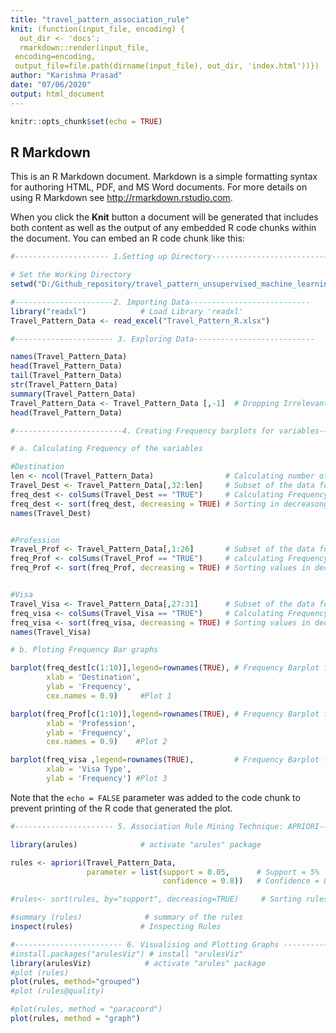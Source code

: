 ```yaml
---
title: "travel_pattern_association_rule"
knit: (function(input_file, encoding) {
  out_dir <- 'docs';
  rmarkdown::render(input_file,
 encoding=encoding,
 output_file=file.path(dirname(input_file), out_dir, 'index.html'))})
author: "Karishma Prasad"
date: "07/06/2020"
output: html_document
---
```


```r
knitr::opts_chunk$set(echo = TRUE)
```

## R Markdown

This is an R Markdown document. Markdown is a simple formatting syntax for authoring HTML, PDF, and MS Word documents. For more details on using R Markdown see <http://rmarkdown.rstudio.com>.

When you click the **Knit** button a document will be generated that includes both content as well as the output of any embedded R code chunks within the document. You can embed an R code chunk like this:

```r
#--------------------- 1.Setting up Directory---------------------------------

# Set the Working Directory
setwd("D:/Github_repository/travel_pattern_unsupervised_machine_learning")
```


```r
#----------------------2. Importing Data---------------------------
library("readxl")            # Load Library 'readxl'
Travel_Pattern_Data <- read_excel("Travel_Pattern_R.xlsx")
```


```r
#---------------------- 3. Exploring Data---------------------------

names(Travel_Pattern_Data)
head(Travel_Pattern_Data)
tail(Travel_Pattern_Data)
str(Travel_Pattern_Data)
summary(Travel_Pattern_Data)
Travel_Pattern_Data <- Travel_Pattern_Data [,-1]  # Dropping Irrelevant variable
head(Travel_Pattern_Data)
```


```r
#------------------------4. Creating Frequency barplots for variables---------------

# a. Calculating Frequency of the variables

#Destination 
len <- ncol(Travel_Pattern_Data)                # Calculating number of columns 
Travel_Dest <- Travel_Pattern_Data[,32:len]     # Subset of the data for Destination
freq_dest <- colSums(Travel_Dest == "TRUE")     # Calculating Frequency of each destination
freq_dest <- sort(freq_dest, decreasing = TRUE) # Sorting in decreasong order
names(Travel_Dest)


#Profession 
Travel_Prof <- Travel_Pattern_Data[,1:26]       # Subset of the data for Profession
freq_Prof <- colSums(Travel_Prof == "TRUE")     # calculating Frequency of each destination
freq_Prof <- sort(freq_Prof, decreasing = TRUE) # Sorting values in decreasing order


#Visa
Travel_Visa <- Travel_Pattern_Data[,27:31]      # Subset of the data for Visa Type
freq_visa <- colSums(Travel_Visa == "TRUE")     # Calculating Frequency of each Visa Type
freq_visa <- sort(freq_visa, decreasing = TRUE) # Sorting values in decreasing order
names(Travel_Visa)
```


```r
# b. Ploting Frequency Bar graphs 

barplot(freq_dest[c(1:10)],legend=rownames(TRUE), # Frequency Barplot for Destination
        xlab = 'Destination',
        ylab = 'Frequency', 
        cex.names = 0.9)     #Plot 1


```


```r
barplot(freq_Prof[c(1:10)],legend=rownames(TRUE), # Frequency Barplot for Profession
        xlab = 'Profession',
        ylab = 'Frequency',
        cex.names = 0.9)    #Plot 2

```
```r

barplot(freq_visa ,legend=rownames(TRUE),         # Frequency Barplot for Visa Type
        xlab = 'Visa Type',
        ylab = 'Frequency') #Plot 3
```

Note that the `echo = FALSE` parameter was added to the code chunk to prevent printing of the R code that generated the plot.
```r
#---------------------- 5. Association Rule Mining Technique: APRIORI-------------

library(arules)              # activate "arules" package

rules <- apriori(Travel_Pattern_Data, 
                 parameter = list(support = 0.05,      # Support = 5%
                                  confidence = 0.8))   # Confidence = 80%

#rules<- sort(rules, by="support", decreasing=TRUE)     # Sorting rules by Support               

#summary (rules)              # summary of the rules 
inspect(rules)               # Inspecting Rules
```
```r
#------------------------ 6. Visualising and Plotting Graphs -------------
#install.packages("arulesViz") # install "arulesViz" 
library(arulesViz)            # activate "arules" package
#plot (rules)
plot(rules, method="grouped")
#plot (rules@quality)
```


```r
#plot(rules, method = "paracoord")
plot(rules, method = "graph")
```
